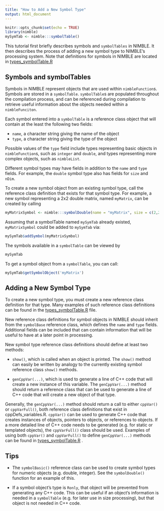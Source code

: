 ```yaml
---
title: "How to Add a New Symbol Type"
output: html_document
---
```


```r
knitr::opts_chunk$set(echo = TRUE)
library(nimble)
mySymTab <- nimble:::symbolTable()
```

This tutorial first briefly describes symbols and `symbolTables` in NIMBLE.  It then describes the process of adding a new symbol type to NIMBLE's processing system.  Note that definitions for symbols in NIMBLE are located in [types_symbolTable.R](https://github.com/nimble-dev/nimble/blob/devel/packages/nimble/R/types_symbolTable.R) 

## Symbols and symbolTables

Symbols in NIMBLE represent objects that are used within `nimbleFunction`s.  Symbols are stored in a `symbolTable`.  `symbolTable`s are populated throughout the compilation process, and can be referenced during compilation to retrieve useful information about the objects needed within a `nimbleFunciton`.  

Each symbol entered into a `symbolTable` is a reference class object that will contain at the least the following two fields:

* `name`, a character string giving the name of the object
* `type`, a character string giving the type of the object

Possible values of the `type` field  include types representing basic objects in `nimbleFunction`s, such as `integer` and `double`, and types representing more complex objects, such as `nimbleList`. 

Different symbol types may have fields in addition to the `name` and `type` fields.  For example, the `double` symbol type also has fields for `size` and `nDim`.  

To create a new symbol object from an existing symbol type, call the reference class definition that exists for that symbol type.  For example, a new symbol representing a 2x2 double matrix, named `myMatrix`, can be created by calling
```r
myMatrixSymbol <- nimble:::symbolDouble(name = "myMatrix", size = c(2,2), nDim = 2)
```
Assuming that a symbolTable named `mySymTab` already existed, `myMatrixSymbol` could be added to `mySymTab` via:
```r
mySymTab$addSymbol(myMatrixSymbol)
```
The symbols available in a `symbolTable` can be viewed by
```r
mySymTab
```
To get a symbol object from a `symbolTable`, you can call:
```r
mySymTab$getSymbolObject('myMatrix')
```

## Adding a New Symbol Type

To create a new symbol type, you must create a new reference class definition for that type.  Many examples of such reference class definitions can be found in the [types_symbolTable.R](https://github.com/nimble-dev/nimble/blob/devel/packages/nimble/R/types_symbolTable.R)  file.

New reference class definitions for symbol objects in NIMBLE should inherit from the `symbolBase` reference class, which defines the `name` and `type` fields.  Additional fields can be included that can contain information that will be useful to have at a later point in processing.  

New symbol type reference class definitions should define at least two methods:

* `show()`, which is called when an object is printed.  The `show()` method can easily be written by analogy to the currently existing symbol reference class `show()` methods.

* `genCppVar(...)`, which is used to generate a line of C++ code that will create a new instance of this variable.  The `genCppVar(...)` method should return a reference class that can be used to generate a line of C++ code that will create a new object of that type.

Generally, the `genCppVar(...)` method should return a call to either `cppVar()` or `cppVarFull()`, both reference class definitions that exist in cppDefs_variables.R.  `cppVar()` can be used to generate C++ code that creates instances of objects, pointers to objects, or references to objects.  If a more detailed line of C++ code needs to be generated (e.g. for static or templated objects), the `cppVarFull()` class should be used.  Examples of using both `cppVar()` and `cppVarFull()` to define `genCppVar(...)` methods can be found in [types_symbolTable.R](https://github.com/nimble-dev/nimble/blob/devel/packages/nimble/R/types_symbolTable.R) .

## Tips

* The `symbolBasic()` reference class can be used to create symbol types for numeric objects (e.g. double, integer).  See the `symbolDouble()` function for an example of this.

* If a symbol object's type is `Ronly`, that object will be prevented from generating any C++ code.  This can be useful if an object's information is needed in a `symbolTable` (e.g. for later use in size processing), but that object is not needed in C++ code.